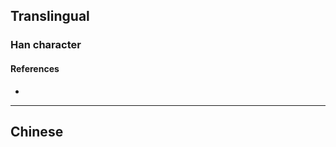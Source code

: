 {{also|縣|県}}
{{character info/new}}
==Translingual==
{{Han simplified forms|縣|県|县}}

===Han character===
{{Han char|rn=28|rad=厶|as=05|sn=7|four=|canj=BMI|ids=⿱且厶}}

====References====
* {{Han ref|kx=0164.161|hdz=10386.090|uh=53BF|ud=21439}}

----

==Chinese==
{{zh-see|縣}}